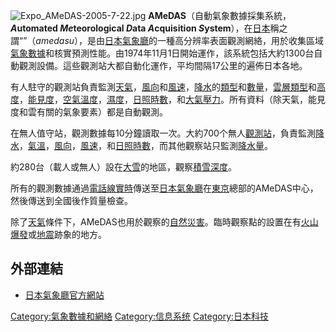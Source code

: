 [[File:Expo_AMeDAS-2005-7-22.jpg|thumb]]
'''AMeDAS'''（自動氣象數據採集系統，'''''A''utomated ''Me''teorological ''D''ata ''A''cquisition ''S''ystem'''），在[[日本|日本]]稱之謂“{{lang|ja|アメダス}}”（''amedasu''），是由[[日本氣象廳|日本氣象廳]]的一種高分辨率表面觀測網絡，用於收集區域[[氣象數據|氣象數據]]和核實預測性能。由1974年11月1日開始運作，該系統包括大約1300台自動觀測設備。這些觀測站大都自動化運作，平均間隔17公里的遍佈日本各地。

有人駐守的觀測站負責監測[[天氣|天氣]]，[[風向|風向]]和[[風速|風速]]，[[降水|降水]]的[[類型|類型]]和[[數量|數量]]，[[雲層|雲層]][[類型|類型]]和[[高度|高度]]，[[能見度|能見度]]，[[空氣溫度|空氣溫度]]，[[濕度|濕度]]，[[日照時數|日照時數]]，和[[大氣壓力|大氣壓力]]。所有資料（除天氣，能見度和雲有關的氣象要素）都是自動觀測。

在無人值守站，觀測數據每10分鐘讀取一次。大約700个無人[[觀測站|觀測站]]，負責監測[[降水|降水]]，[[氣溫|氣溫]]，[[風向|風向]]，[[風速|風速]]，和[[日照時數|日照時數]]，而其他觀察站只監測[[降水量|降水量]]。

約280台（載人或無人）設在[[大雪|大雪]]的地區，觀察[[積雪深度|積雪深度]]。

所有的觀測數據通過[[電話線|電話線]][[實時|實時]]傳送至[[日本氣象廳|日本氣象廳]]在[[東京|東京]]總部的AMeDAS中心，然後傳送到全國後作質量檢查。

除了[[天氣|天氣]]條件下，AMeDAS也用於觀察的[[自然災害|自然災害]]。臨時觀察點的設置在有[[火山爆發|火山爆發]]或[[地震|地震]]跡象的地方。

== 外部連結 ==
* [http://www.jma.go.jp/jma/indexe.html 日本氣象廳官方網站]{{Wayback|url=http://www.jma.go.jp/jma/indexe.html |date=20090117162644 }}

{{氣象廳組織}}
{{氣象設備}}
{{地球上的氣象觀測}}

{{climate-stub}}

[[Category:氣象數據和網絡|Category:氣象數據和網絡]]
[[Category:信息系统|Category:信息系统]]
[[Category:日本科技|Category:日本科技]]